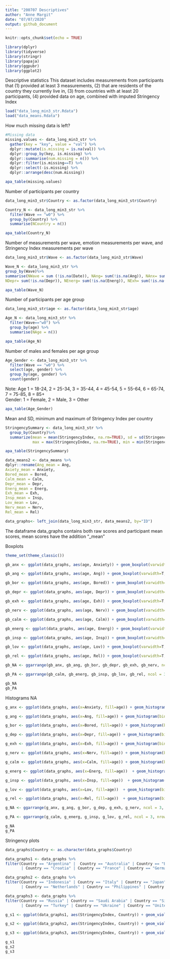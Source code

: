 ```yaml
---
title: "200707 Descriptives"
author: "Anne Margit"
date: "07/07/2020"
output: github_document
---
```


```r
knitr::opts_chunk$set(echo = TRUE)
```

```r
library(dplyr)
library(tidyverse)
library(stringr)
library(papaja)
library(ggpubr)
library(ggplot2)
```

Descriptive statistics
This dataset includes measurements from participants that (1) provided at least 3 measurements, (2) that are residents of the country they currently live in, (3) from countries with at least 20 participants, (4) provided data on age, combined with imputed Stringency Index 

```r
load("data_long_min3_str.Rdata")
load("data_means.Rdata")
```

How much missing data is left?
```r
#Missing data
missing.values <- data_long_min3_str %>%
  gather(key = "key", value = "val") %>%
  dplyr::mutate(is.missing = is.na(val)) %>%
  dplyr::group_by(key, is.missing) %>%
  dplyr::summarise(num.missing = n()) %>%
  dplyr::filter(is.missing==T) %>%
  dplyr::select(-is.missing) %>%
  dplyr::arrange(desc(num.missing))

```

```r
apa_table(missing.values)
```

Number of participants per country
```r
data_long_min3_str$Country <- as.factor(data_long_min3_str$Country)

Country_N <- data_long_min3_str %>%
  filter(Wave == "w0") %>%
  group_by(Country) %>%
  summarise(NCountry = n())
```

```r
apa_table(Country_N)
```

Number of measurements per wave, emotion measurements per wave, and Stringency Index measurements per wave

```r
data_long_min3_str$Wave <- as.factor(data_long_min3_str$Wave)

Wave_N <- data_long_min3_str %>% 
group_by(Wave)%>%
summarise(NWave = sum (!is.na(Date)), NAng= sum(!is.na(Ang)), NAnx= sum(!is.na(Anxiety)), NBored= sum(!is.na(Bored)), NCalm= sum(!is.na(Calm)),
NDepr= sum(!is.na(Depr)), NEnerg= sum(!is.na(Energ)), NExh= sum(!is.na(Exh)), NInsp= sum(!is.na(Insp)), NLov= sum(!is.na(Lov)), NNerv= sum(!is.na(Nerv)), NRel= sum(!is.na(Rel)), NStr = sum(!is.na(StringencyIndex)))
```

```r
apa_table(Wave_N)
```

Number of participants per age group

```r
data_long_min3_str$age <- as.factor(data_long_min3_str$age)

Age_N <- data_long_min3_str %>%
  filter(Wave=="w0") %>%
  group_by(age) %>%
  summarise(NAge = n())
```
```r
apa_table(Age_N)
```

Number of males and females per age group     
```r
Age_Gender <- data_long_min3_str %>%
  filter(Wave == "w0") %>%
  select(age, gender) %>%
  group_by(age, gender) %>%
  count(gender)
```
Note: Age 1 = 18-24, 2 = 25-34, 3 = 35-44, 4 = 45-54, 5 = 55-64, 6 = 65-74, 7 = 75-85, 8 = 85+     
Gender: 1 = Female, 2 = Male, 3 = Other
```r
apa_table(Age_Gender)
```

Mean and SD, minimum and maximum of Stringency Index per country
```r
StringencySummary <- data_long_min3_str %>%
  group_by(Country)%>%
  summarize(mean = mean(StringencyIndex, na.rm=TRUE), sd = sd(StringencyIndex, na.rm=TRUE), 
            max = max(StringencyIndex, na.rm=TRUE), min = min(StringencyIndex, na.rm=TRUE))
```

```r
apa_table(StringencySummary)
```

```r
data_means2 <- data_means %>%
dplyr::rename(Ang_mean = Ang,
Axiety_mean = Anxiety,
Bored_mean = Bored,
Calm_mean = Calm,
Depr_mean = Depr,
Energ_mean = Energ,
Exh_mean = Exh,
Insp_mean = Insp,
Lov_mean = Lov,
Nerv_mean = Nerv,
Rel_mean = Rel)

data_graphs<- left_join(data_long_min3_str, data_means2, by="ID")
```
The dataframe data_graphs contains both raw scores and participant mean scores, mean scores have the addition "_mean"

Boxplots
```r
theme_set(theme_classic())

gb_anx <- ggplot(data_graphs, aes(age, Anxiety)) + geom_boxplot(varwidth=T, aes(fill= age)) + scale_fill_discrete(name="Age", labels = c("18-24", "25-34", "35-44", "45-54", "55-64", "65-74", "75-85", "85+"))

gb_ang <- ggplot(data_graphs, aes(age, Ang)) + geom_boxplot(varwidth=T, aes(fill= age)) + scale_fill_discrete(name="Age", labels = c("18-24", "25-34", "35-44", "45-54", "55-64", "65-74", "75-85", "85+"))

gb_bor <- ggplot(data_graphs, aes(age, Bored)) + geom_boxplot(varwidth=T, aes(fill= age)) + scale_fill_discrete(name="Age", labels = c("18-24", "25-34", "35-44", "45-54", "55-64", "65-74", "75-85", "85+"))

gb_depr <- ggplot(data_graphs, aes(age, Depr)) + geom_boxplot(varwidth=T, aes(fill= age)) + scale_fill_discrete(name="Age", labels = c("18-24", "25-34", "35-44", "45-54", "55-64", "65-74", "75-85", "85+"))

gb_exh <- ggplot(data_graphs, aes(age, Exh)) + geom_boxplot(varwidth=T, aes(fill= age)) + scale_fill_discrete(name="Age", labels = c("18-24", "25-34", "35-44", "45-54", "55-64", "65-74", "75-85", "85+"))

gb_nerv <- ggplot(data_graphs, aes(age, Nerv)) + geom_boxplot(varwidth=T, aes(fill= age)) + scale_fill_discrete(name="Age", labels = c("18-24", "25-34", "35-44", "45-54", "55-64", "65-74", "75-85", "85+"))

gb_calm <- ggplot(data_graphs, aes(age, Calm)) + geom_boxplot(varwidth=T, aes(fill= age)) + scale_fill_discrete(name="Age", labels = c("18-24", "25-34", "35-44", "45-54", "55-64", "65-74", "75-85", "85+"))

gb_energ <- ggplot(data_graphs, aes(age, Energ)) + geom_boxplot(varwidth=T, aes(fill= age)) + scale_fill_discrete(name="Age", labels = c("18-24", "25-34", "35-44", "45-54", "55-64", "65-74", "75-85", "85+"))

gb_insp <- ggplot(data_graphs, aes(age, Insp)) + geom_boxplot(varwidth=T, aes(fill= age)) + scale_fill_discrete(name="Age", labels = c("18-24", "25-34", "35-44", "45-54", "55-64", "65-74", "75-85", "85+"))

gb_lov <- ggplot(data_graphs, aes(age, Lov)) + geom_boxplot(varwidth=T, aes(fill= age)) + scale_fill_discrete(name="Age", labels = c("18-24", "25-34", "35-44", "45-54", "55-64", "65-74", "75-85", "85+"))

gb_rel <- ggplot(data_graphs, aes(age, Rel)) + geom_boxplot(varwidth=T, aes(fill= age)) + scale_fill_discrete(name="Age", labels = c("18-24", "25-34", "35-44", "45-54", "55-64", "65-74", "75-85", "85+"))

gb_NA <- ggarrange(gb_anx, gb_ang, gb_bor, gb_depr, gb_exh, gb_nerv, ncol = 3, nrow = 2, common.legend= TRUE, legend = "bottom")

gb_PA <- ggarrange(gb_calm, gb_energ, gb_insp, gb_lov, gb_rel, ncol = 3, nrow = 2, common.legend= TRUE, legend = "bottom")
```
```r
gb_NA
gb_PA
```

Histograms NA
```r
g_anx <- ggplot(data_graphs, aes(x=Anxiety, fill=age)) + geom_histogram(binwidth=1) + scale_fill_discrete(name="Age", labels = c("18-24", "25-34", "35-44", "45-54", "55-64", "65-74", "75-85", "85+"))

g_ang <- ggplot(data_graphs, aes(x=Ang, fill=age)) + geom_histogram(binwidth=1) + scale_fill_discrete(name="Age", labels = c("18-24", "25-34", "35-44", "45-54", "55-64", "65-74", "75-85", "85+"))

g_bor <- ggplot(data_graphs, aes(x=Bored, fill=age)) + geom_histogram(binwidth=1) + scale_fill_discrete(name="Age", labels = c("18-24", "25-34", "35-44", "45-54", "55-64", "65-74", "75-85", "85+"))

g_dep <- ggplot(data_graphs, aes(x=Depr, fill=age)) + geom_histogram(binwidth=1) + scale_fill_discrete(name="Age", labels = c("18-24", "25-34", "35-44", "45-54", "55-64", "65-74", "75-85", "85+"))

g_exh <- ggplot(data_graphs, aes(x=Exh, fill=age)) + geom_histogram(binwidth=1) + scale_fill_discrete(name="Age", labels = c("18-24", "25-34", "35-44", "45-54", "55-64", "65-74", "75-85", "85+"))

g_nerv <- ggplot(data_graphs, aes(x=Nerv, fill=age)) + geom_histogram(binwidth=1) + scale_fill_discrete(name="Age", labels = c("18-24", "25-34", "35-44", "45-54", "55-64", "65-74", "75-85", "85+"))

g_calm <- ggplot(data_graphs, aes(x=Calm, fill=age)) + geom_histogram(binwidth=1) + scale_fill_discrete(name="Age", labels = c("18-24", "25-34", "35-44", "45-54", "55-64", "65-74", "75-85", "85+"))

g_energ <- ggplot(data_graphs, aes(x=Energ, fill=age))  + geom_histogram(binwidth=1) + scale_fill_discrete(name="Age", labels = c("18-24", "25-34", "35-44", "45-54", "55-64", "65-74", "75-85", "85+"))

g_insp <- ggplot(data_graphs, aes(x=Insp, fill=age))  + geom_histogram(binwidth=1) + scale_fill_discrete(name="Age", labels = c("18-24", "25-34", "35-44", "45-54", "55-64", "65-74", "75-85", "85+"))

g_lov <- ggplot(data_graphs, aes(x=Lov, fill=age))  + geom_histogram(binwidth=1) + scale_fill_discrete(name="Age", labels = c("18-24", "25-34", "35-44", "45-54", "55-64", "65-74", "75-85", "85+"))

g_rel <- ggplot(data_graphs, aes(x=Rel, fill=age))  + geom_histogram(binwidth=1) + scale_fill_discrete(name="Age", labels = c("18-24", "25-34", "35-44", "45-54", "55-64", "65-74", "75-85", "85+"))

g_NA <- ggarrange(g_anx, g_ang, g_bor, g_dep, g_exh, g_nerv, ncol = 3, nrow = 2, common.legend= TRUE, legend = "bottom")

g_PA <- ggarrange(g_calm, g_energ, g_insp, g_lov, g_rel, ncol = 3, nrow = 2, common.legend= TRUE, legend = "bottom")
```

```r
g_NA
g_PA
```

Stringency plots
```r
data_graphs$Country <- as.character(data_graphs$Country)

data_graphs1 <- data_graphs %>%
filter(Country == "Argentina" |  Country == "Australia" | Country == "Brazil" | Country == "Canada" | Country == "Chile" 
       | Country == "Croatia" | Country == "France" | Country == "Germany" | Country == "Greece" | Country == "Hungary")

data_graphs2 <- data_graphs %>%
filter(Country == "Indonesia" | Country == "Italy" | Country == "Japan" | Country == "Kazakhstan" | Country == "Malaysia" 
       | Country == "Netherlands" | Country == "Philippines" | Country == "Poland" | Country == "Serbia" | Country == "Romania")

data_graphs3 <- data_graphs %>%
filter(Country == "Russia" | Country == "Saudi Arabia" | Country == "Singapore" | Country == "South Africa" | Country == "Spain" 
       | Country == "Turkey" | Country == "Ukraine" | Country == "United Kingdom" | Country == "United States")

g_s1 <- ggplot(data_graphs1, aes(StringencyIndex, Country)) + geom_violin(aes(fill=factor(Country)))

g_s2 <- ggplot(data_graphs2, aes(StringencyIndex, Country)) + geom_violin(aes(fill=factor(Country)))

g_s3 <- ggplot(data_graphs3, aes(StringencyIndex, Country)) + geom_violin(aes(fill=factor(Country)))

```

```r
g_s1
g_s2
g_s3
```


